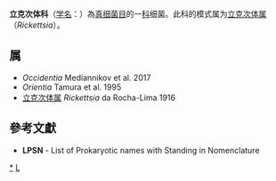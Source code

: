 {{Virusbox
| taxon = Rickettsiaceae
| authority = Pinkerton, 1936
| type genus = 立克次体属<br>''Rickettsia''
| type genus authority = da Rocha-Lima, 1916
}}
'''立克次体科'''（[[学名|学名]]：{{lang|la|''Rickettsiaceae''}}）為[[真细菌目|真细菌目]]的一[[科|科]]细菌。此科的模式属为[[立克次体属|立克次体属]]（''Rickettsia''）。

==属==
* ''Occidentia'' Mediannikov et al. 2017
* ''Orientia'' Tamura et al. 1995
* [[立克次体属|立克次体属]] ''Rickettsia'' da Rocha-Lima 1916

==參考文獻==
{{reflist}}
* '''LPSN''' - List of Prokaryotic names with Standing in Nomenclature

{{taxonbar}}

[[Category:_立克次体科|*]]
[[Category:1936年描述的分类群|L]]